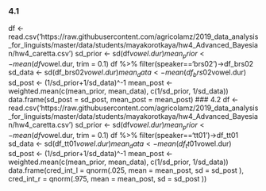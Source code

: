 ### 4.1
df <- read.csv('https://raw.githubusercontent.com/agricolamz/2019_data_analysis_for_linguists/master/data/students/mayakorotkaya/hw4_Advanced_Bayesian/hw4_caretta.csv')
sd_prior <- sd(df$vowel.dur)
mean_prior <- mean(df$vowel.dur, trim = 0.1)
df %>% 
  filter(speaker=='brs02')->df_brs02
sd_data <- sd(df_brs02$vowel.dur)
mean_data <- mean(df_brs02$vowel.dur)
sd_post <- (1/sd_prior+1/sd_data)^-1
mean_post <- weighted.mean(c(mean_prior, mean_data), c(1/sd_prior, 1/sd_data))
data.frame(sd_post = sd_post, mean_post = mean_post)
### 4.2
df <- read.csv('https://raw.githubusercontent.com/agricolamz/2019_data_analysis_for_linguists/master/data/students/mayakorotkaya/hw4_Advanced_Bayesian/hw4_caretta.csv')
sd_prior <- sd(df$vowel.dur)
mean_prior <- mean(df$vowel.dur, trim = 0.1)
df %>% 
  filter(speaker=='tt01')->df_tt01
sd_data <- sd(df_tt01$vowel.dur)
mean_data <- mean(df_tt01$vowel.dur)
sd_post <- (1/sd_prior+1/sd_data)^-1
mean_post <- weighted.mean(c(mean_prior, mean_data), c(1/sd_prior, 1/sd_data))
data.frame(cred_int_l = qnorm(.025, mean = mean_post, sd = sd_post ), cred_int_r = qnorm(.975, mean = mean_post, sd = sd_post ))
